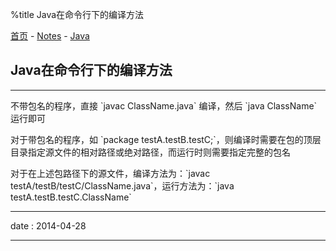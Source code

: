 %title Java在命令行下的编译方法

[[../../index|首页]] - [[../index|Notes]] - [[index|Java]]
==Java在命令行下的编译方法==
----
不带包名的程序，直接 `javac ClassName.java` 编译，然后 `java ClassName` 运行即可

对于带包名的程序，如 `package testA.testB.testC;`，则编译时需要在包的顶层目录指定源文件的相对路径或绝对路径，而运行时则需要指定完整的包名

对于在上述包路径下的源文件，编译方法为：`javac testA/testB/testC/ClassName.java`，运行方法为：`java testA.testB.testC.ClassName`
----
<red>date</red> : 2014-04-28
----
